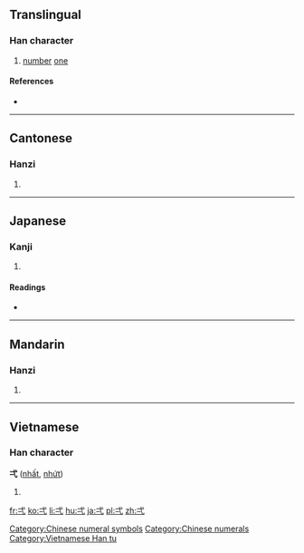 {{also|搋}}
==Translingual==

===Han character===
{{Han char|rn=56|rad=弋|as=01|sn=4|four=|canj=戈心一 (IPM), X戈心一 (XIPM)|ids=⿹[[弋]][[一]]}}

# [[number]] [[one]]

====References====
* {{Han ref|kx=0355.020|dkj=09658|dj=0670.180|hdz=10558.030|uh=5F0C|ud=24332}}

[[Category:Chinese numeral symbols]]
[[Category:Chinese numerals]]

----

==Cantonese==

===Hanzi===
{{yue-hanzi|jyut=[[jat1]]|y=yat1}}

# {{defn|lang=yue|sort=弋01}}

----

==Japanese==

===Kanji===
{{ja-kanji|grade=|rs=弋01}}

# {{defn|lang=ja|sort=弋01}}

====Readings====
* {{ja-readings|on=[[いつ]] (itsu), [[いち]] (ichi)|kun=[[ひとつ]] (hitotsu)}}

----

==Mandarin==

===Hanzi===
{{cmn-hanzi|pin=[[yī]] ([[yi1]])|wg=i<sup>1</sup>}}

# {{defn|lang=cmn|sort=弋01}}

----

==Vietnamese==

===Han character===
'''弌''' ([[nhất]], [[nhứt]])

# {{defn|lang=vi}}

[[Category:Vietnamese Han tu]]

[[fr:弌]]
[[ko:弌]]
[[li:弌]]
[[hu:弌]]
[[ja:弌]]
[[pl:弌]]
[[zh:弌]]